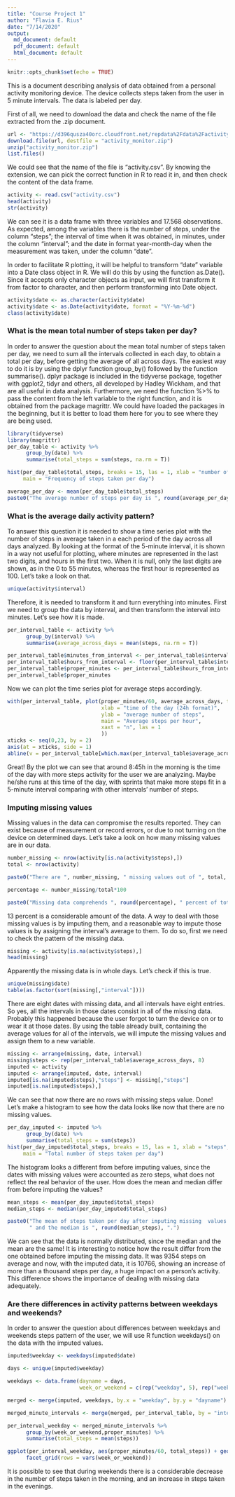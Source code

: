 ```yaml
---
title: "Course Project 1"
author: "Flavia E. Rius"
date: "7/14/2020"
output:
  md_document: default
  pdf_document: default
  html_document: default
---
```


```r
knitr::opts_chunk$set(echo = TRUE)
```

This is a document describing analysis of data obtained from a personal activity monitoring device. The device collects steps taken from the user in 5 minute intervals. The data is labeled per day.

First of all, we need to download the data and check the name of the file extracted from the .zip document.

```r
url <- "https://d396qusza40orc.cloudfront.net/repdata%2Fdata%2Factivity.zip"
download.file(url, destfile = "activity_monitor.zip")
unzip("activity_monitor.zip")
list.files()
```

We could see that the name of the file is "activity.csv". By knowing the extension, we can pick the 
correct function in R to read it in, and then check the content of the data frame.

```r
activity <- read.csv("activity.csv")
head(activity)
str(activity)
```

We can see it is a data frame with three variables and 17.568 observations. As expected, among the variables there is the number of steps, under the column "steps"; the interval of time when it was obtained, in minutes, under the column "interval"; and the date in format year-month-day when the measurement was taken, under the column "date".

In order to facilitate R plotting, it will be helpful to transform "date" variable into a Date class object in R. We will do this by using the function as.Date(). Since it accepts only character objects as input, we will first transform it from factor to character, and then perform transforming into Date object.

```r
activity$date <- as.character(activity$date)
activity$date <- as.Date(activity$date, format = "%Y-%m-%d")
class(activity$date)
```

### What is the mean total number of steps taken per day?

In order to answer the question about the mean total number of steps taken per day, we need to sum all the intervals collected in each day, to obtain a total per day, before getting the average of all across days. 
The easiest way to do it is by using the dplyr function group_by() followed by the function summarise(). dplyr package is included in the tidyverse package, together with ggplot2, tidyr and others, all developed by Hadley Wickham, and that are all useful in data analysis. 
Furthermore, we need the function %>% to pass the content from the left variable to the right function, and it is obtained from the package magrittr. 
We could have loaded the packages in the beginning, but it is better to load them here for you to see where they are being used.

```r
library(tidyverse)
library(magrittr)
per_day_table <- activity %>% 
      group_by(date) %>% 
      summarise(total_steps = sum(steps, na.rm = T))

hist(per_day_table$total_steps, breaks = 15, las = 1, xlab = "number of steps",
     main = "Frequency of steps taken per day")

average_per_day <- mean(per_day_table$total_steps)
paste0("The average number of steps per day is ", round(average_per_day), ".")
```

### What is the average daily activity pattern?

To answer this question it is needed to show a time series plot with the number of steps in average taken in a each period of the day across all days analyzed. 
By looking at the format of the 5-minute interval, it is shown in a way not useful for plotting, where minutes are represented in the last two digits, and hours in the first two. When it is null, only the last digits are shown, as in the 0 to 55 minutes, whereas the first hour is represented as 100. Let's take a look on that.

```r
unique(activity$interval)
```

Therefore, it is needed to transform it and turn everything into minutes. 
First we need to group the data by interval, and then transform the interval into minutes. Let's see how it is made.

```r
per_interval_table <- activity %>% 
      group_by(interval) %>% 
      summarise(average_across_days = mean(steps, na.rm = T))

per_interval_table$minutes_from_interval <- per_interval_table$interval %% 100
per_interval_table$hours_from_interval <- floor(per_interval_table$interval/100)
per_interval_table$proper_minutes <- per_interval_table$hours_from_interval*60 + per_interval_table$minutes_from_interval
per_interval_table$proper_minutes
```

Now we can plot the time series plot for average steps accordingly.

```r
with(per_interval_table, plot(proper_minutes/60, average_across_days, type = "l", 
                              xlab = "time of the day (24h format)", 
                              ylab = "average number of steps", 
                              main = "Average steps per hour",
                              xaxt = "n", las = 1
                              ))
xticks <- seq(0,23, by = 2)
axis(at = xticks, side = 1)
abline(v = per_interval_table[which.max(per_interval_table$average_across_days), "proper_minutes"]/60, col = "red")
```

Great! By the plot we can see that around 8:45h in the morning is the time of the day with more steps activity for the user we are analyzing. Maybe he/she runs at this time of the day, with sprints that make more steps fit in a 5-minute interval comparing with other intervals' number of steps.

### Imputing missing values

Missing values in the data can compromise the results reported. They can exist because of measurement or record errors, or due to not turning on the device on determined days. Let's take a look on how many missing values are in our data.

```r
number_missing <- nrow(activity[is.na(activity$steps),])
total <- nrow(activity)

paste0("There are ", number_missing, " missing values out of ", total, " observations.")

percentage <- number_missing/total*100

paste0("Missing data comprehends ", round(percentage), " percent of total.")
```

13 percent is a considerable amount of the data. A way to deal with those missing values is by imputing them, and a reasonable way to impute those values is by assigning the interval's average to them. 
To do so, first we need to check the pattern of the missing data.

```r
missing <- activity[is.na(activity$steps),]
head(missing)
```

Apparently the missing data is in whole days. Let's check if this is true.

```r
unique(missing$date)
table(as.factor(sort(missing[,"interval"])))
```

There are eight dates with missing data, and all intervals have eight entries. So yes, all the intervals in those dates consist in all of the missing data. Probably this happened because the user forgot to turn the device on or to wear it at those dates.
By using the table already built, containing the average values for all of the intervals, we will impute the missing values and assign them to a new variable.

```r
missing <- arrange(missing, date, interval)
missing$steps <- rep(per_interval_table$average_across_days, 8)
imputed <- activity
imputed <- arrange(imputed, date, interval)
imputed[is.na(imputed$steps),"steps"] <- missing[,"steps"]
imputed[is.na(imputed$steps),]
```

We can see that now there are no rows with missing steps value. Done!
Let's make a histogram to see how the data looks like now that there are no missing values.

```r
per_day_imputed <- imputed %>% 
      group_by(date) %>% 
      summarise(total_steps = sum(steps))
hist(per_day_imputed$total_steps, breaks = 15, las = 1, xlab = "steps",
     main = "Total number of steps taken per day")
```

The histogram looks a different from before imputing values, since the dates with missing values were accounted as zero steps, what does not reflect the real behavior of the user. 
How does the mean and median differ from before imputing the values?

```r
mean_steps <- mean(per_day_imputed$total_steps)
median_steps <- median(per_day_imputed$total_steps)

paste0("The mean of steps taken per day after imputing missing  values is ", round(mean_steps), 
       " and the median is ", round(median_steps), ".")
```

We can see that the data is normally distributed, since the median and the mean are the same!
It is  interesting to notice how the result differ from the one obtained before imputing the missing data. It was 9354 steps on average and now, with the imputed data, it is 10766, showing an increase of more than a thousand steps per day, a huge impact on a person's activity. This difference shows the importance of dealing with missing data adequately. 

### Are there differences in activity patterns between weekdays and weekends?

In order to answer the question about differences between weekdays and weekends steps pattern of the user, we will use R function weekdays() on the data with the imputed values.

```r
imputed$weekday <- weekdays(imputed$date)

days <- unique(imputed$weekday)

weekdays <- data.frame(dayname = days,
                       week_or_weekend = c(rep("weekday", 5), rep("weekend", 2)))

merged <- merge(imputed, weekdays, by.x = "weekday", by.y = "dayname")

merged_minute_intervals <- merge(merged, per_interval_table, by = "interval") 

per_interval_weekday <- merged_minute_intervals %>%
      group_by(week_or_weekend,proper_minutes) %>%
      summarise(total_steps = mean(steps))

ggplot(per_interval_weekday, aes(proper_minutes/60, total_steps)) + geom_line() +
      facet_grid(rows = vars(week_or_weekend))
```

It is  possible to see that during weekends there is a considerable decrease in the number of steps taken in the morning, and an increase in steps taken in the evenings.